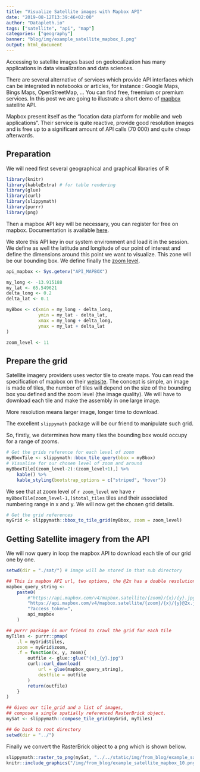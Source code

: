 ```yaml
---
title: "Visualize Satellite images with Mapbox API"
date: "2019-08-12T13:39:46+02:00"
author: "Datapleth.io"
tags: ["satellite", "api", "map"]
categories: ["geography"]
banner: "blog/img/example_satellite_mapbox_0.png"
output: html_document
---
```



Accessing to satellite images based on geolocalization has many applications
in data visualization and data sciences. 

There are several alternative of services which provide API interfaces which
can be integrated in notebooks or articles, for instance : Google Maps, Bings
Maps, OpenStreetMap, ... You can find free, freemium or premium services. 
In this post we are going to illustrate a short
demo of [mapbox](https://docs.mapbox.com/api/) satellite API. 

Mapbox present itself as the "location data platform for mobile and web 
applications". Their service is quite reactive, provide good resolution images
and is free up to a significant amount of API calls (70 000) and quite cheap
afterwards.


## Preparation

We will need first several geographical and graphical libraries of R

```r
library(knitr)
library(kableExtra) # for table rendering
library(glue)
library(curl)
library(slippymath)
library(purrr)
library(png)
```

Then a mapbox API key will be necessary, you can register for free on mapbox. 
Documentation is available [here](https://docs.mapbox.com/help/how-mapbox-works/access-tokens/).

We store this API key in our system environment and load it in the session. We
define as well the latitude and longitude of our point of interest and define
the dimensions around this point we want to visualize. This zone will be our
bounding box. We define finally the [zoom level](https://docs.mapbox.com/help/glossary/zoom-level/).

```r
api_mapbox <- Sys.getenv("API_MAPBOX")

my_long <- -13.915188
my_lat <- 65.549621
delta_long <- 0.2
delta_lat <- 0.1

myBbox <- c(xmin = my_long - delta_long,
            ymin = my_lat - delta_lat,
            xmax = my_long + delta_long,
            ymax = my_lat + delta_lat
)

zoom_level <- 11
```

## Prepare the grid

Satellite imagery providers uses vector tile to create maps. You can read the
specification of mapbox on their [website](https://docs.mapbox.com/vector-tiles/specification/).
The concept is simple, an image is made of tiles, the number of tiles will depend
on the size of the bounding box you defined and the zoom level (the image quality).
We will have to download each tile and make the assembly in one large image.

More resolution means larger image, longer time to download.

The excellent `slippymath` package will be our friend to manipulate such grid.

So, firstly, we determines how many tiles the bounding box would occupy for a
range of zooms.

```r
# Get the grids reference for each level of zoom
myBboxTile <- slippymath::bbox_tile_query(bbox = myBbox)
# Visualise for our chosen level of zoom and around
myBboxTile[(zoom_level-2):(zoom_level+1),] %>%
    kable() %>%
    kable_styling(bootstrap_options = c("striped", "hover"))
```


We see that at zoom level of  `r zoom_level` we have
`r myBboxTile[zoom_level-1,]$total_tiles` tiles and their associated numbering
range in x and y. We will now get the chosen grid details.


```r
# Get the grid references
myGrid <- slippymath::bbox_to_tile_grid(myBbox, zoom = zoom_level)

```



## Getting Satellite imagery from the API

We will now query in loop the mapbox API to download each tile of our grid one
by one. 

```r
setwd(dir = "./sat/") # image will be stored in that sub directory

## This is mapbox API url, two options, the @2x has a double resolution
mapbox_query_string <-
    paste0(
        #"https://api.mapbox.com/v4/mapbox.satellite/{zoom}/{x}/{y}.jpg90",
        "https://api.mapbox.com/v4/mapbox.satellite/{zoom}/{x}/{y}@2x.jpg90",
        "?access_token=",
        api_mapbox
    )

## purrr package is our friend to crawl the grid for each tile
myTiles <- purrr::pmap(
    .l = myGrid$tiles,
    zoom = myGrid$zoom,
    .f = function(x, y, zoom){
        outfile <- glue::glue("{x}_{y}.jpg")
        curl::curl_download(
            url = glue(mapbox_query_string),
            destfile = outfile
        )
        return(outfile)
    }
)

## Given our tile_grid and a list of images,
## compose a single spatially referenced RasterBrick object.
mySat <- slippymath::compose_tile_grid(myGrid, myTiles)

## Go back to root directory
setwd(dir = "../")
```


Finally we convert the RasterBrick object to a png which is shown bellow.

```r
slippymath::raster_to_png(mySat, "../../static/img/from_blog/example_satellite_mapbox_10.png")
knitr::include_graphics("/img/from_blog/example_satellite_mapbox_10.png", error = FALSE)
```
